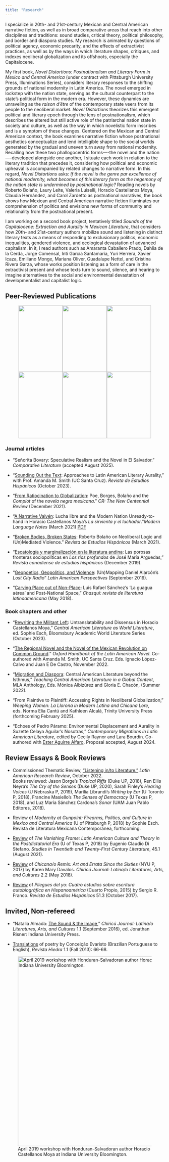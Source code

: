 ```yaml
---
title: "Research"
---
```



I specialize in 20th- and 21st-century Mexican and Central American narrative
fiction, as well as in broad comparative areas that reach into other disciplines
and traditions: sound studies, critical theory, political philosophy, and border
and diaspora studies. My research is animated by questions of political agency,
economic precarity, and the effects of extractivist practices, as well as by the
ways in which literature shapes, critiques, and indexes neoliberal globalization
and its offshoots, especially the Capitalocene.

My first book, _Novel Distortions: Postnationalism and Literary Form in Mexico and Central America_ (under contract with Pittsburgh University Press,
Illuminations Series), considers literary responses to the shifting grounds of
national modernity in Latin America. The novel emerged in lockstep with the
nation state, serving as the cultural counterpart to the state's political form
in the modern era. However, these dynamics are unraveling as the _raison d'être_
of the contemporary state veers from its people to the neoliberal market. _Novel
Distortions_ theorizes this emergent political and literary epoch through the
lens of postnationalism, which describes the altered but still active role of
the patriarchal nation state in society and culture, as well as the way in which
novelistic form inscribes and is a symptom of these changes. Centered on the
Mexican and Central American context, the book examines narrative fiction whose
postnational aesthetics conceptualize and lend intelligible shape to the social
worlds generated by the gradual and uneven turn away from national modernity.
Recalling how these two phallogocentric forms—-the novel and the nation—-developed
alongside one another, I situate each work in relation to the literary tradition
that precedes it, considering how political and economic upheaval is accompanied
by related changes to narrative form. In this regard, _Novel Distortions_ asks: _If
the novel is the genre par excellence of national modernity, what becomes of
this literary form as the hegemony of the nation state is undermined by
postnational logic?_ Reading novels by Roberto Bolaño,
Laury Leite, Valeria Luiselli, Horacio Castellanos Moya, Claudia Hernández, and
Carol Zardetto as postnational narratives, the book shows how Mexican and Central American
narrative fiction illuminates our comprehension of politics and envisions new
forms of community and relationality from the postnational present.

I am working on a second book project, tentatively titled _Sounds of the
Capitalocene: Extraction and Aurality in Mexican Literature_, that considers how
20th- and 21st-century authors mobilize sound and listening in distinct literary
texts as a means of responding to exclusionary politics, economic inequalities,
gendered violence, and ecological devastation of advanced capitalism. In it, I
read authors such as Amaranta Caballero Prado, Dahlia de la Cerda, Jorge Comensal, Inti García Santamaría, Yuri Herrera,
Xavier Icaza, Emiliano Monge, Mariana Oliver, Guadalupe Nettel, and Cristina Rivera
Garza, whose works position listening as a form of care in the extractivist
present and whose texts turn to sound, silence, and hearing to imagine
alternatives to the social and environmental devastation of developmentalist and
capitalist logic.



## Peer-Reviewed Publications

::: {.column-page-left}
::: {style="text-align: center;"}
![](assets/images/Research_Chasqui_2018.jpg){width=140 height=210}![](assets/images/Research_LAP2019.jpg){width=140 height=210}![](assets/images/Research_MLN2021.jpg){width=140 height=210}![](assets/images/Research_Oxford_Mex-Rev.jpg){width=140 height=210}![](assets/images/Research_RCEH2019.jpg){width=140 height=210}![](assets/images/Research_REH2021.jpg){width=140 height=210}
:::
:::

### Journal articles

* “Señorita Bovary: Speculative Realism and the Novel in El Salvador.” _Comparative Literature_ (accepted August 2025).

* “[Sounding Out the Text](https://www.academia.edu/117594175/Sounding_Out_the_Text_Approaches_to_Latin_American_Literary_Aurality): Approaches to Latin American Literary Aurality,” with Prof. Amanda M. Smith (UC Santa Cruz). _Revista de Estudios Hispánicos_ (October 2023).

* “[From Ratiocination to Globalization](https://muse.jhu.edu/article/856149): Poe, Borges, Bolaño and the _Complot_ of the _novela negra mexicana_.” _CR: The New Centennial Review_ (December 2021).

* “[A Narrative Vaivén](https://muse.jhu.edu/article/795533): Lucha libre and the Modern Nation Unready-to-hand in Horacio Castellanos Moya's _La sirvienta y el luchador_.”_Modern Language Notes_ (March 2021) [PDF](/assets/research/PDFs/Narrative-Vaiven-Mitchell.pdf)

* “[Broken Bodies, Broken States](https://muse.jhu.edu/article/791053): Roberto Bolaño on Neoliberal Logic and (Un)Mediated Violence." _Revista de Estudios Hispánicos_ (March 2021).

* "[Escatología y marginalización en la literatura andina](https://www.academia.edu/43119108/Escatolog%C3%ADa_y_marginalización_en_la_literatura_andina_las_porosas_fronteras_sociopol%C3%ADticas_en_Los_r%C3%ADos_profundos_de_José_Mar%C3%ADa_Arguedas): Las porosas fronteras sociopolíticas en _Los ríos profundos_ de José María Arguedas,” _Revista canadiense de estudios hispánicos_ (December 2019).

* "[Geopoetics, Geopolitics, and Violence](https://www.academia.edu/40263382/Geopoetics_Geopolitics_and_Violence_Un_Mapping_Daniel_Alarcóns_Lost_City_Radio): (Un)Mapping Daniel Alarcón’s _Lost City Radio_” _Latin American Perspectives_ (September 2019).

* "[Carving Place out of Non-Place](https://www.academia.edu/39790659/Carving_Place_out_of_Non-Place_Luis_Rafael_Sánchez_s_La_guagua_aérea_and_Postnational_Space): Luis Rafael Sánchez’s ‘La guagua aérea’ and Post-National Space,” _Chasqui: revista de literatura latinoamericana_ (May 2018).

### Book chapters and other
* "[Rewriting the Militant Left](https://www.academia.edu/109301716/Rewriting_the_Militant_Left_Untranslatability_and_Dissensus_in_Horacio_Castellanos_Moya): Untranslatability and Dissensus in Horacio Castellanos Moya," _Central American Literature as World Literature_, ed. Sophie Esch, Bloomsbury Academic World Literature Series (October 2023).

* “[The Regional Novel and the Novel of the Mexican Revolution on Common Ground](https://www.academia.edu/143455095/The_Oxford_Handbook_of_the_Latin_American_Novel).” _Oxford Handbook of the Latin American Novel_. Co-authored with Amanda M. Smith, UC Santa Cruz. Eds. Ignacio López-Calvo and Juan E De Castro, November 2022.

* "[Migration and Diaspora](https://www.mla.org/Publications/Bookstore/Options-for-Teaching/Teaching-Central-American-Literature-in-a-Global-Context): Central American Literature beyond the Isthmus,” _Teaching Central American Literature in a Global Context_, MLA Anthology, Eds. Mónica Albizúrez and Gloria E. Chacón, (Summer 2022).

* “From Plaintive to Plaintiff: Accessing Rights in Neoliberal Globalization,” _Weeping Women: La Llorona in Modern Latina and Chicana Lore_, eds. Norma Elia Cantú and Kathleen Alcalá, Trinity University Press (forthcoming February 2025).

* “Echoes of Pedro Páramo: Environmental Displacement and Aurality in Suzette Celaya Aguilar’s Nosotras,” _Contemporary Migrations in Latin American Literature_, edited by Cecily Raynor and Lara Bourdin. Co-authored with [Ester Aguirre Alfaro](https://fhis.ubc.ca/profile/tesi-aguirre/). Proposal accepted, August 2024.


## Review Essays & Book Reviews
* Commissioned Thematic Review, [“Listening in/to Literature.”](https://www.cambridge.org/core/journals/latin-american-research-review/article/listening-into-literature/3B7E952C19B878BA13708732F44B7242) _Latin American Research Review_, October 2022.  
Books reviewed: Jason Borge's _Tropical Riffs_ (Duke UP, 2018), Ren Ellis Neyra's _The Cry of the Senses_ (Duke UP, 2020), Sarah Finley's _Hearing Voices_ (U Nebraska P, 2019), Marília Librandi's _Writing by Ear_ (U Toronto P, 2018), Francine Masiello's _The Senses of Democracy_ (U Texas P, 2018), and Luz María Sánchez Cardona's _Sonar_ (UAM Juan Pablo Editores, 2018). 
* Review of _Modernity at Gunpoint: Firearms, Politics, and Culture in Mexico and Central America_ (U of Pittsburgh P, 2018) by Sophie Esch. Revista de Literatura Mexicana Contemporánea, forthcoming.

* [Review](https://newprairiepress.org/cgi/viewcontent.cgi?article=2201&context=sttcl) of _The Vanishing Frame: Latin American Culture and Theory in the Postdictatorial Era_ (U of Texas P, 2018) by Eugenio Claudio Di Stefano. _Studies in Twentieth and Twenty-First Century Literature_, 45.1 (August 2021).

* [Review](https://muse.jhu.edu/article/697754) of _Chicana/o Remix: Art and Errata Since the Sixties_ (NYU P, 2017) by Karen Mary Davalos. _Chiricú Journal: Latina/o Literatures, Arts, and Cultures_ 2.2 (May 2018).

* [Review](https://muse.jhu.edu/article/679167) of _Pliegues del yo: Cuatro estudios sobre escritura autobiográfica en Hispanoamérica_ (Cuarto Propio, 2015) by Sergio R. Franco. _Revista de Estudios Hispánicos_ 51.3 (October 2017).

## Invited, Non-refereed
* "Natalia Almada: [The Sound & the Image](https://muse.jhu.edu/article/633332),” _Chiricú Journal: Latina/o Literatures, Arts, and Cultures_ 1.1 (September 2016), ed. Jonathan Risner: Indiana University Press.

* [Translations](https://www.hiedramagazine.com/conceicao-evaristo) of poetry by Conceição Evaristo (Brazilian Portuguese to English), _Revista Hiedra_ 1.1 (Fall 2013): 66-68.



![April 2019 workshop with Honduran-Salvadoran author Horacio Castellanos Moya at Indiana University Bloomington.](assets/images/HCMApril2019.jpg){height=600}
